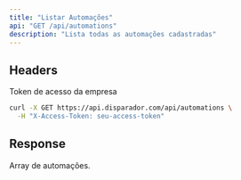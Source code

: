 ```yaml
---
title: "Listar Automações"
api: "GET /api/automations"
description: "Lista todas as automações cadastradas"
---
```


## Headers

<ParamField header="X-Access-Token" type="string" required>
  Token de acesso da empresa
</ParamField>

<RequestExample>

```bash cURL
curl -X GET https://api.disparador.com/api/automations \
  -H "X-Access-Token: seu-access-token"
```

</RequestExample>

## Response

Array de automações.

<ResponseField name="id" type="number"/>
<ResponseField name="name" type="string"/>
<ResponseField name="isActive" type="boolean"/>
<ResponseField name="scheduleType" type="string"/>
<ResponseField name="nextRunAt" type="string" nullable/>


